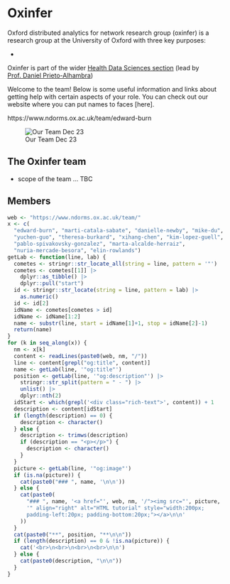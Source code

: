 # Oxinfer

Oxford distributed analytics for network research group (oxinfer) is a research group at the University of Oxford with three key purposes:

-   

Oxinfer is part of the wider [Health Data Sciences section](https://www.ndorms.ox.ac.uk/research/research-groups/Musculoskeletal-Pharmacoepidemiology) (lead by [Prof. Daniel Prieto-Alhambra](https://www.ndorms.ox.ac.uk/team/daniel-prieto-alhambra))

Welcome to the team! Below is some useful information and links about getting help with certain aspects of your role. You can check out our website where you can put names to faces \[here\].

https://www.ndorms.ox.ac.uk/team/edward-burn

![Our Team Dec 23](images/team_dec23.jpg)

## The Oxinfer team

-   scope of the team ... TBC

## Members

```r
web <- "https://www.ndorms.ox.ac.uk/team/"
x <- c(
  "edward-burn", "marti-catala-sabate", "danielle-newby", "mike-du", 
  "yuchen-guo", "theresa-burkard", "xihang-chen", "kim-lopez-guell",
  "pablo-spivakovsky-gonzalez", "marta-alcalde-herraiz",
  "nuria-mercade-besora", "elin-rowlands")
getLab <- function(line, lab) {
  cometes <- stringr::str_locate_all(string = line, pattern = '"')
  cometes <- cometes[[1]] |> 
    dplyr::as_tibble() |> 
    dplyr::pull("start")
  id <- stringr::str_locate(string = line, pattern = lab) |> 
    as.numeric()
  id <- id[2]
  idName <- cometes[cometes > id]
  idName <- idName[1:2]
  name <- substr(line, start = idName[1]+1, stop = idName[2]-1)
  return(name)
}
for (k in seq_along(x)) {
  nm <- x[k]
  content <- readLines(paste0(web, nm, "/"))
  line <- content[grepl("og:title", content)]
  name <- getLab(line, '"og:title"')
  position <- getLab(line, '"og:description"') |>
    stringr::str_split(pattern = " - ") |>
    unlist() |>
    dplyr::nth(2)
  idStart <- which(grepl('<div class="rich-text">', content)) + 1
  description <- content[idStart]
  if (length(description) == 0) {
    description <- character()
  } else {
    description <- trimws(description)
    if (description == "<p></p>") {
      description <- character()
    }
  }
  picture <- getLab(line, '"og:image"')
  if (is.na(picture)) {
    cat(paste0("### ", name, '\n\n'))
  } else {
    cat(paste0(
      "### ", name, '<a href="', web, nm, '/"><img src="', picture, 
      '" align="right" alt="HTML tutorial" style="width:200px; 
      padding-left:20px; padding-bottom:20px;"></a>\n\n'
    ))
  }
  cat(paste0("**", position, "**\n\n"))
  if (length(description) == 0 & !is.na(picture)) {
    cat('<br>\n<br>\n<br>\n<br>\n\n')
  } else {
    cat(paste0(description, "\n\n"))
  }
}
```
